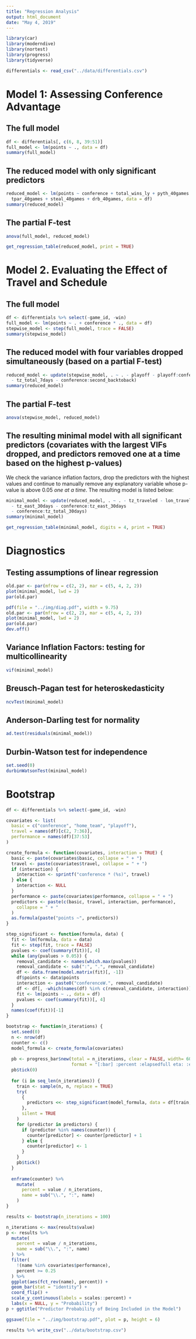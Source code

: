 ```yaml
---
title: "Regression Analysis"
output: html_document
date: "May 4, 2019"
---
```


```r
library(car)
library(moderndive)
library(nortest)
library(progress)
library(tidyverse)
```

```r
differentials <- read_csv("../data/differentials.csv")
```


# Model 1: Assessing Conference Advantage

## The full model

```r
df <- differentials[, c(6, 8, 39:51)]
full_model <- lm(points ~ ., data = df)
summary(full_model)
```

## The reduced model with only significant predictors

```r
reduced_model <- lm(points ~ conference + total_wins_ly + pyth_40games +
  tpar_40games + steal_40games + drb_40games, data = df)
summary(reduced_model)
```

## The partial F-test

```r
anova(full_model, reduced_model)
```

```r
get_regression_table(reduced_model, print = TRUE)
```

# Model 2. Evaluating the Effect of Travel and Schedule

## The full model

```r
df <- differentials %>% select(-game_id, -win)
full_model <- lm(points ~ . + conference * ., data = df)
stepwise_model <- step(full_model, trace = FALSE)
summary(stepwise_model)
```

## The reduced model with four variables dropped simultaneously (based on a partial F-test)

```r
reduced_model <- update(stepwise_model, . ~ . - playoff - playoff:conference
  - tz_total_7days - conference:second_backtoback)
summary(reduced_model)
```

## The partial F-test

```r
anova(stepwise_model, reduced_model)
```

## The resulting minimal model with all significant predictors (covariates with the largest VIFs dropped, and predictors removed one at a time based on the highest p-values)

We check the variance inflation factors, drop the predictors with the highest values and continue to manually remove any explanatory variable whose p-value is above 0.05 *one at a time*. The resulting model is listed below:

```r
minimal_model <- update(reduced_model, . ~ . - tz_traveled - lon_traveled
  - tz_east_30days - conference:tz_east_30days
  - conference:tz_total_30days)
summary(minimal_model)
```

```r
get_regression_table(minimal_model, digits = 4, print = TRUE)
```

# Diagnostics 

## Testing assumptions of linear regression

```r
old.par <- par(mfrow = c(2, 2), mar = c(5, 4, 2, 2))
plot(minimal_model, lwd = 2)
par(old.par)
```

```r
pdf(file = "../img/diag.pdf", width = 9.75)
old.par <- par(mfrow = c(2, 2), mar = c(5, 4, 2, 2))
plot(minimal_model, lwd = 2)
par(old.par)
dev.off()
```

## Variance Inflation Factors: testing for multicollinearity

```r
vif(minimal_model)
```

## Breusch-Pagan test for heteroskedasticity

```r
ncvTest(minimal_model)
```

## Anderson-Darling test for normality

```r
ad.test(residuals(minimal_model))
```

## Durbin-Watson test for independence

```r
set.seed(0)
durbinWatsonTest(minimal_model)
```

# Bootstrap

```r
df <- differentials %>% select(-game_id, -win)

covariates <- list(
  basic = c("conference", "home_team", "playoff"),
  travel = names(df)[c(2, 7:36)],
  performance = names(df)[37:53]
)

create_formula <- function(covariates, interaction = TRUE) {
  basic <- paste(covariates$basic, collapse = " + ")
  travel <- paste(covariates$travel, collapse = " + ")
  if (interaction) {
    interaction <- sprintf("conference * (%s)", travel)
  } else {
    interaction <- NULL
  }
  performance <- paste(covariates$performance, collapse = " + ")
  predictors <- paste(c(basic, travel, interaction, performance),
    collapse = " + "
  )
  as.formula(paste("points ~", predictors))
}

step_significant <- function(formula, data) {
  fit <- lm(formula, data = data)
  fit <- step(fit, trace = FALSE)
  pvalues <- coef(summary(fit))[, 4]
  while (any(pvalues > 0.05)) {
    removal_candidate <- names(which.max(pvalues))
    removal_candidate <- sub(":", ".", removal_candidate)
    df <- data.frame(model.matrix(fit)[, -1])
    df$points <- data$points
    interaction <- paste0("conferenceW.", removal_candidate)
    df <- df[, -which(names(df) %in% c(removal_candidate, interaction))]
    fit <- lm(points ~ ., data = df)
    pvalues <- coef(summary(fit))[, 4]
  }
  names(coef(fit))[-1]
}
```

```r
bootstrap <- function(n_iterations) {
  set.seed(0)
  n <- nrow(df)
  counter <- c()
  model_formula <- create_formula(covariates)
  
  pb <- progress_bar$new(total = n_iterations, clear = FALSE, width= 60,
                         format = "[:bar] :percent :elapsedfull eta: :eta")
  pb$tick(0)
  
  for (i in seq_len(n_iterations)) {
    train <- sample(n, n, replace = TRUE)
    try(
      {
        predictors <<- step_significant(model_formula, data = df[train, ])
      },
      silent = TRUE
    )
    for (predictor in predictors) {
      if (predictor %in% names(counter)) {
        counter[predictor] <- counter[predictor] + 1
      } else {
        counter[predictor] <- 1
      }
    }
    pb$tick()
  }
  
  enframe(counter) %>%
    mutate(
      percent = value / n_iterations,
      name = sub("\\.", ":", name)
    )
}

results <- bootstrap(n_iterations = 100)
```

```r
n_iterations <- max(results$value)
p <- results %>%
  mutate(
    percent = value / n_iterations,
    name = sub("\\.", ":", name)
  ) %>%
  filter(
    !(name %in% covariates$performance),
    percent >= 0.25
  ) %>%
  ggplot(aes(fct_rev(name), percent)) +
  geom_bar(stat = "identity") +
  coord_flip() +
  scale_y_continuous(labels = scales::percent) +
  labs(x = NULL, y = "Probability")
p + ggtitle("Predictor Probability of Being Included in the Model")
```

```r
ggsave(file = "../img/bootstrap.pdf", plot = p, height = 6)
```

```r
results %>% write_csv("../data/bootstrap.csv")
```
